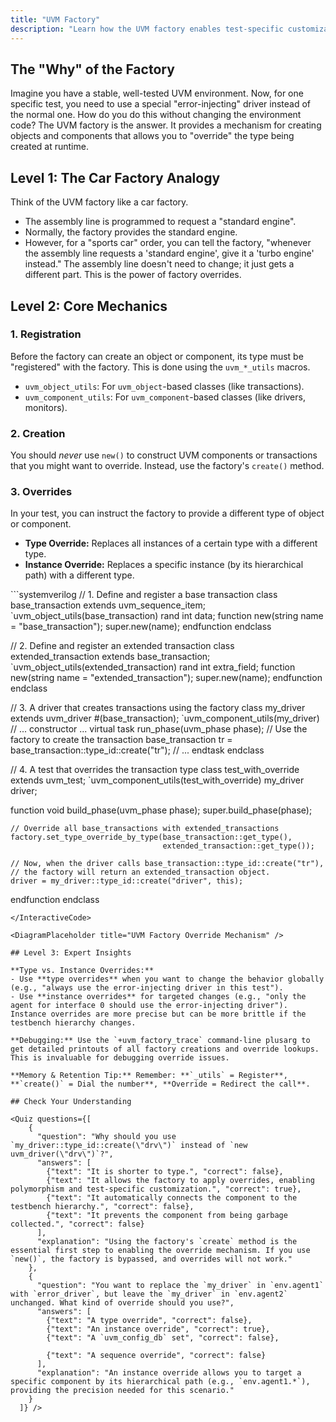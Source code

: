 ```yaml
---
title: "UVM Factory"
description: "Learn how the UVM factory enables test-specific customization and replacement of components and objects without modifying the original testbench code."
---
```



## The "Why" of the Factory

Imagine you have a stable, well-tested UVM environment. Now, for one specific test, you need to use a special "error-injecting" driver instead of the normal one. How do you do this without changing the environment code? The UVM factory is the answer. It provides a mechanism for creating objects and components that allows you to "override" the type being created at runtime.

## Level 1: The Car Factory Analogy

Think of the UVM factory like a car factory.
- The assembly line is programmed to request a "standard engine".
- Normally, the factory provides the standard engine.
- However, for a "sports car" order, you can tell the factory, "whenever the assembly line requests a 'standard engine', give it a 'turbo engine' instead."
The assembly line doesn't need to change; it just gets a different part. This is the power of factory overrides.

## Level 2: Core Mechanics

### 1. Registration

Before the factory can create an object or component, its type must be "registered" with the factory. This is done using the `uvm_*_utils` macros.

- `uvm_object_utils`: For `uvm_object`-based classes (like transactions).
- `uvm_component_utils`: For `uvm_component`-based classes (like drivers, monitors).

### 2. Creation

You should *never* use `new()` to construct UVM components or transactions that you might want to override. Instead, use the factory's `create()` method.

### 3. Overrides

In your test, you can instruct the factory to provide a different type of object or component.

- **Type Override:** Replaces all instances of a certain type with a different type.
- **Instance Override:** Replaces a specific instance (by its hierarchical path) with a different type.

<InteractiveCode>
```systemverilog
// 1. Define and register a base transaction
class base_transaction extends uvm_sequence_item;
  `uvm_object_utils(base_transaction)
  rand int data;
  function new(string name = "base_transaction"); super.new(name); endfunction
endclass

// 2. Define and register an extended transaction
class extended_transaction extends base_transaction;
  `uvm_object_utils(extended_transaction)
  rand int extra_field;
  function new(string name = "extended_transaction"); super.new(name); endfunction
endclass

// 3. A driver that creates transactions using the factory
class my_driver extends uvm_driver #(base_transaction);
  `uvm_component_utils(my_driver)
  // ... constructor ...
  virtual task run_phase(uvm_phase phase);
    // Use the factory to create the transaction
    base_transaction tr = base_transaction::type_id::create("tr");
    // ...
  endtask
endclass

// 4. A test that overrides the transaction type
class test_with_override extends uvm_test;
  `uvm_component_utils(test_with_override)
  my_driver driver;

  function void build_phase(uvm_phase phase);
    super.build_phase(phase);

    // Override all base_transactions with extended_transactions
    factory.set_type_override_by_type(base_transaction::get_type(),
                                      extended_transaction::get_type());

    // Now, when the driver calls base_transaction::type_id::create("tr"),
    // the factory will return an extended_transaction object.
    driver = my_driver::type_id::create("driver", this);
  endfunction
endclass
```
</InteractiveCode>

<DiagramPlaceholder title="UVM Factory Override Mechanism" />

## Level 3: Expert Insights

**Type vs. Instance Overrides:**
- Use **type overrides** when you want to change the behavior globally (e.g., "always use the error-injecting driver in this test").
- Use **instance overrides** for targeted changes (e.g., "only the agent for interface 0 should use the error-injecting driver"). Instance overrides are more precise but can be more brittle if the testbench hierarchy changes.

**Debugging:** Use the `+uvm_factory_trace` command-line plusarg to get detailed printouts of all factory creations and override lookups. This is invaluable for debugging override issues.

**Memory & Retention Tip:** Remember: **`_utils` = Register**, **`create()` = Dial the number**, **Override = Redirect the call**.

## Check Your Understanding

<Quiz questions={[
    {
      "question": "Why should you use `my_driver::type_id::create(\"drv\")` instead of `new uvm_driver(\"drv\")`?",
      "answers": [
        {"text": "It is shorter to type.", "correct": false},
        {"text": "It allows the factory to apply overrides, enabling polymorphism and test-specific customization.", "correct": true},
        {"text": "It automatically connects the component to the testbench hierarchy.", "correct": false},
        {"text": "It prevents the component from being garbage collected.", "correct": false}
      ],
      "explanation": "Using the factory's `create` method is the essential first step to enabling the override mechanism. If you use `new()`, the factory is bypassed, and overrides will not work."
    },
    {
      "question": "You want to replace the `my_driver` in `env.agent1` with `error_driver`, but leave the `my_driver` in `env.agent2` unchanged. What kind of override should you use?",
      "answers": [
        {"text": "A type override", "correct": false},
        {"text": "An instance override", "correct": true},
        {"text": "A `uvm_config_db` set", "correct": false},

        {"text": "A sequence override", "correct": false}
      ],
      "explanation": "An instance override allows you to target a specific component by its hierarchical path (e.g., `env.agent1.*`), providing the precision needed for this scenario."
    }
  ]} />
